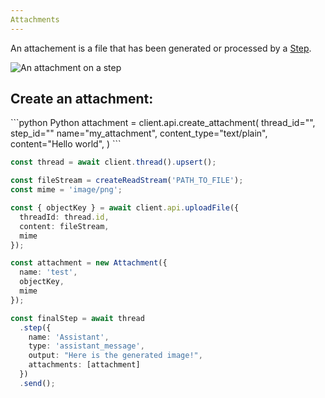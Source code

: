 ```yaml
---
Attachments
---
```


An attachement is a file that has been generated or processed by a [Step](/concepts/step).

<Frame caption="Example of a PDF attachement">
  <img
    src="/images/attachment.png"
    alt="An attachment on a step"
  />
</Frame>

## Create an attachment:

<CodeGroup>
```python Python
attachment = client.api.create_attachment(
    thread_id="<THREAD_UUID>",
    step_id="<STEP_UUID>"
    name="my_attachment",
    content_type="text/plain",
    content="Hello world",
)
```

```typescript TypeScript
const thread = await client.thread().upsert();

const fileStream = createReadStream('PATH_TO_FILE');
const mime = 'image/png';

const { objectKey } = await client.api.uploadFile({
  threadId: thread.id,
  content: fileStream,
  mime
});

const attachment = new Attachment({
  name: 'test',
  objectKey,
  mime
});

const finalStep = await thread
  .step({
    name: 'Assistant',
    type: 'assistant_message',
    output: "Here is the generated image!",
    attachments: [attachment]
  })
  .send();
```
</CodeGroup>